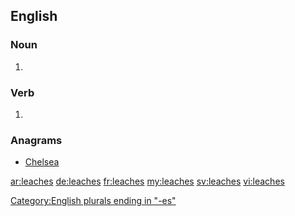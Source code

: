 ==English==

===Noun===
{{head|en|plural}}

# {{plural of|leach|lang=en}}

===Verb===
{{head|en|verb form}}

# {{en-third-person singular of|leach}}

===Anagrams===
* [[Chelsea#English|Chelsea]]

[[Category:English plurals ending in "-es"]]

[[ar:leaches]]
[[de:leaches]]
[[fr:leaches]]
[[my:leaches]]
[[sv:leaches]]
[[vi:leaches]]